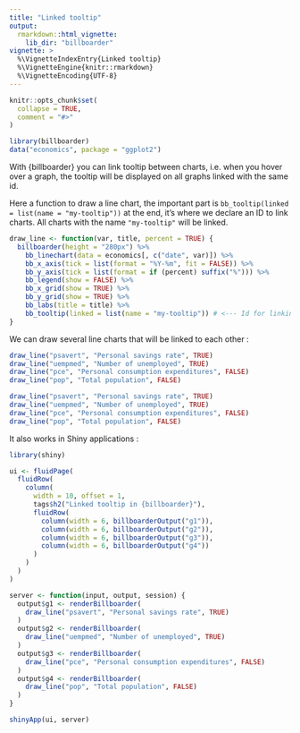 ```yaml
---
title: "Linked tooltip"
output: 
  rmarkdown::html_vignette:
    lib_dir: "billboarder"
vignette: >
  %\VignetteIndexEntry{Linked tooltip}
  %\VignetteEngine{knitr::rmarkdown}
  %\VignetteEncoding{UTF-8}
---
```


```r
knitr::opts_chunk$set(
  collapse = TRUE,
  comment = "#>"
)
```

```r
library(billboarder)
data("economics", package = "ggplot2")
```

With {billboarder} you can link tooltip between charts, i.e. when you hover over a graph, the tooltip will be displayed on all graphs linked with the same id.

Here a function to draw a line chart, the important part is `bb_tooltip(linked = list(name = "my-tooltip"))` at the end, it's where we declare an ID to link charts. All charts with the name `"my-tooltip"` will be linked.

```r
draw_line <- function(var, title, percent = TRUE) {
  billboarder(height = "280px") %>%
    bb_linechart(data = economics[, c("date", var)]) %>% 
    bb_x_axis(tick = list(format = "%Y-%m", fit = FALSE)) %>%
    bb_y_axis(tick = list(format = if (percent) suffix("%"))) %>% 
    bb_legend(show = FALSE) %>% 
    bb_x_grid(show = TRUE) %>% 
    bb_y_grid(show = TRUE) %>% 
    bb_labs(title = title) %>% 
    bb_tooltip(linked = list(name = "my-tooltip")) # <--- Id for linking tooltip
}
```


We can draw several line charts that will be linked to each other :

```r
draw_line("psavert", "Personal savings rate", TRUE)
draw_line("uempmed", "Number of unemployed", TRUE)
draw_line("pce", "Personal consumption expenditures", FALSE)
draw_line("pop", "Total population", FALSE)
```

```r
draw_line("psavert", "Personal savings rate", TRUE)
draw_line("uempmed", "Number of unemployed", TRUE)
draw_line("pce", "Personal consumption expenditures", FALSE)
draw_line("pop", "Total population", FALSE)
```


It also works in Shiny applications : 

```r
library(shiny)

ui <- fluidPage(
  fluidRow(
    column(
      width = 10, offset = 1,
      tags$h2("Linked tooltip in {billboarder}"),
      fluidRow(
        column(width = 6, billboarderOutput("g1")),
        column(width = 6, billboarderOutput("g2")),
        column(width = 6, billboarderOutput("g3")),
        column(width = 6, billboarderOutput("g4"))
      )
    )
  )
)

server <- function(input, output, session) {
  output$g1 <- renderBillboarder(
    draw_line("psavert", "Personal savings rate", TRUE)
  )
  output$g2 <- renderBillboarder(
    draw_line("uempmed", "Number of unemployed", TRUE)
  )
  output$g3 <- renderBillboarder(
    draw_line("pce", "Personal consumption expenditures", FALSE)
  )
  output$g4 <- renderBillboarder(
    draw_line("pop", "Total population", FALSE)
  )
}

shinyApp(ui, server)
```



